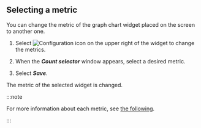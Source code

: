 ## Selecting a metric

You can change the metric of the graph chart widget placed on the screen to another one.

1.  Select ![Configuration icon](/img/ico-setting.svg) on the upper right of the widget to change the metrics.

2.  When the **_Count selector_** window appears, select a desired metric.

    <ImgLang img='db-select-count.png' desc='Count window' />

3.  Select **_Save_**.

The metric of the selected widget is changed.

:::note

For more information about each metric, see [the following](metrics-data-list). 

:::
